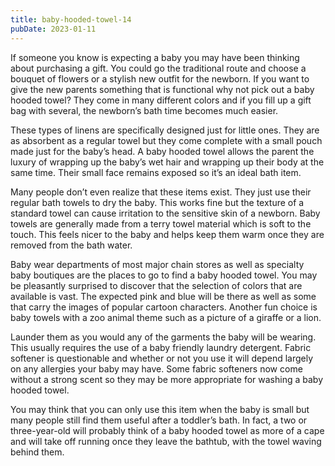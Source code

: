 ```yaml
---
title: baby-hooded-towel-14
pubDate: 2023-01-11
---
```


If someone you know is expecting a baby you may have been thinking about purchasing a gift. You could go the traditional route and choose a bouquet of flowers or a stylish new outfit for the newborn. If you want to give the new parents something that is functional why not pick out a baby hooded towel? They come in many different colors and if you fill up a gift bag with several, the newborn’s bath time becomes much easier.

These types of linens are specifically designed just for little ones. They are as absorbent as a regular towel but they come complete with a small pouch made just for the baby’s head. A baby hooded towel allows the parent the luxury of wrapping up the baby’s wet hair and wrapping up their body at the same time. Their small face remains exposed so it’s an ideal bath item.

Many people don’t even realize that these items exist. They just use their regular bath towels to dry the baby. This works fine but the texture of a standard towel can cause irritation to the sensitive skin of a newborn. Baby towels are generally made from a terry towel material which is soft to the touch. This feels nicer to the baby and helps keep them warm once they are removed from the bath water. 

Baby wear departments of most major chain stores as well as specialty baby boutiques are the places to go to find a baby hooded towel. You may be pleasantly surprised to discover that the selection of colors that are available is vast. The expected pink and blue will be there as well as some that carry the images of popular cartoon characters. Another fun choice is baby towels with a zoo animal theme such as a picture of a giraffe or a lion. 

Launder them as you would any of the garments the baby will be wearing. This usually requires the use of a baby friendly laundry detergent. Fabric softener is questionable and whether or not you use it will depend largely on any allergies your baby may have. Some fabric softeners now come without a strong scent so they may be more appropriate for washing a baby hooded towel. 

You may think that you can only use this item when the baby is small but many people still find them useful after a toddler’s bath. In fact, a two or three-year-old will probably think of a baby hooded towel as more of a cape and will take off running once they leave the bathtub, with the towel waving behind them.